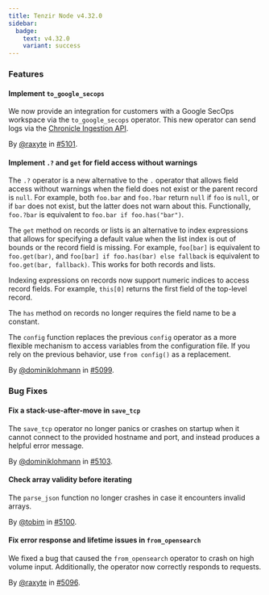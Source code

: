 ```yaml
---
title: Tenzir Node v4.32.0
sidebar:
  badge:
    text: v4.32.0
    variant: success
---
```


### Features

#### Implement `to_google_secops`

We now provide an integration for customers with a Google SecOps workspace via
the `to_google_secops` operator. This new operator can send logs via the
[Chronicle Ingestion
API](https://cloud.google.com/chronicle/docs/reference/ingestion-api#unstructuredlogentries).

By [@raxyte](https://github.com/raxyte) in [#5101](https://github.com/tenzir/tenzir/pull/5101).

#### Implement `.?` and `get` for field access without warnings

The `.?` operator is a new alternative to the `.` operator that allows field
access without warnings when the field does not exist or the parent record is
`null`. For example, both `foo.bar` and `foo.?bar` return `null` if `foo` is
`null`, or if `bar` does not exist, but the latter does not warn about this.
Functionally, `foo.?bar` is equivalent to `foo.bar if foo.has("bar")`.

The `get` method on records or lists is an alternative to index expressions that
allows for specifying a default value when the list index is out of bounds or
the record field is missing. For example, `foo[bar]` is equivalent to
`foo.get(bar)`, and `foo[bar] if foo.has(bar) else fallback` is equivalent to
`foo.get(bar, fallback)`. This works for both records and lists.

Indexing expressions on records now support numeric indices to access record
fields. For example, `this[0]` returns the first field of the top-level record.

The `has` method on records no longer requires the field name to be a constant.

The `config` function replaces the previous `config` operator as a more flexible
mechanism to access variables from the configuration file. If you rely on the
previous behavior, use `from config()` as a replacement.

By [@dominiklohmann](https://github.com/dominiklohmann) in [#5099](https://github.com/tenzir/tenzir/pull/5099).

### Bug Fixes

#### Fix a stack-use-after-move in `save_tcp`

The `save_tcp` operator no longer panics or crashes on startup when it cannot
connect to the provided hostname and port, and instead produces a helpful error
message.

By [@dominiklohmann](https://github.com/dominiklohmann) in [#5103](https://github.com/tenzir/tenzir/pull/5103).

#### Check array validity before iterating

The `parse_json` function no longer crashes in case it encounters invalid
arrays.

By [@tobim](https://github.com/tobim) in [#5100](https://github.com/tenzir/tenzir/pull/5100).

#### Fix error response and lifetime issues in `from_opensearch`

We fixed a bug that caused the `from_opensearch` operator to crash on high
volume input. Additionally, the operator now correctly responds to requests.

By [@raxyte](https://github.com/raxyte) in [#5096](https://github.com/tenzir/tenzir/pull/5096).

